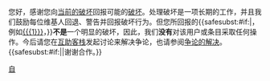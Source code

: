 {{{icon|[[File:Information.svg|25px]] }}}您好，感谢您向[[WP:当前的破坏|当前的破坏]]回报可能的[[WP:破坏|破坏]]。处理破坏是一项长期的工作，并且我们鼓励每位维基人回退、警告并回报破坏行为。但您所回报的{{<includeonly>safesubst:</includeonly>#if:{{{1|}}}|，例如[[{{{1}}}]]，}}'''不是'''一个明显的破坏，因此，我们'''没有'''对该用户或条目采取任何操作。今后请您在[[WP:互助客栈|互助客栈]]发起讨论来解决争论，也请参阅[[WP:争论的解决|争论的解决]]。{{<includeonly>safesubst:</includeonly>#if:{{{2|}}}|{{{2}}}|谢谢合作。}}<noinclude>
{{Singlenotice}}
[[Category:用户警告模板|自]]
</noinclude>